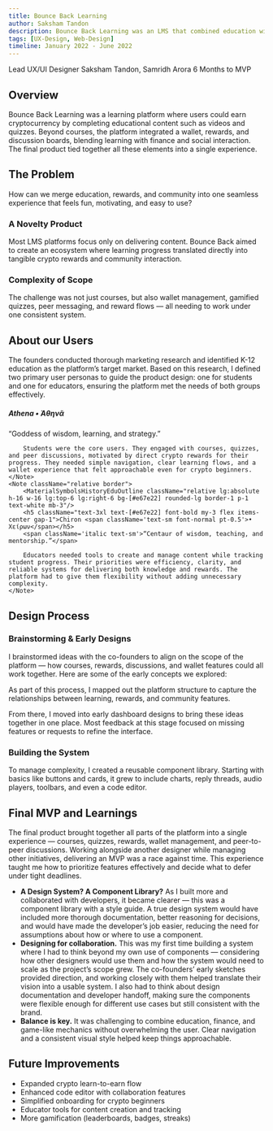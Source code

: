 ```yaml
---
title: Bounce Back Learning
author: Saksham Tandon
description: Bounce Back Learning was an LMS that combined education with crypto incentives, peer discussion, and a wallet dashboard.
tags: [UX-Design, Web-Design]
timeline: January 2022 - June 2022
---
```


<CardGrid>
    <Note title="My Roles">
        Lead UX/UI Designer
    </Note>
    <Note title="The Team">
        Saksham Tandon, Samridh Arora
    </Note>
    <Note title="Delivery & Outcome">
        6 Months to MVP
    </Note>
</CardGrid>

<ImageViewer imageUrl="/images/bb-learning/thumb.png" alt="Bounce Back Learning - Home" title="Home Showcase" className="aspect-[32/9]"/>

## Overview
Bounce Back Learning was a learning platform where users could earn cryptocurrency by completing educational content such as videos and quizzes. Beyond courses, the platform integrated a wallet, rewards, and discussion boards, blending learning with finance and social interaction. The final product tied together all these elements into a single experience.

## The Problem
<Note type='success'>
<span className='text-2xl'>How can we merge education, rewards, and community into one seamless experience that feels fun, motivating, and easy to use?</span>
</Note>

### A Novelty Product
Most LMS platforms focus only on delivering content. Bounce Back aimed to create an ecosystem where learning progress translated directly into tangible crypto rewards and community interaction.

### Complexity of Scope
The challenge was not just courses, but also wallet management, gamified quizzes, peer messaging, and reward flows — all needing to work under one consistent system.

## About our Users
The founders conducted thorough marketing research and identified K-12 education as the platform’s target market. Based on this research, I defined two primary user personas to guide the product design: one for students and one for educators, ensuring the platform met the needs of both groups effectively.
<CardGrid className="lg:!grid-cols-2">
    <Note className="relative border">
        <MaterialSymbolsOwlOutline className="relative lg:absolute h-16 w-16 lg:top-6 lg:right-6 bg-[#4a90e2] rounded-lg border-1 p-1 text-white mb-3"/>
        <h5 className="text-3xl text-[#4a90e2] font-bold my-3 flex items-center gap-1">Athena <span className='text-sm font-normal pt-0.5'>• Ἀθηνᾶ</span></h5>
        <span className='italic text-sm'>“Goddess of wisdom, learning, and strategy.”</span>

        Students were the core users. They engaged with courses, quizzes, and peer discussions, motivated by direct crypto rewards for their progress. They needed simple navigation, clear learning flows, and a wallet experience that felt approachable even for crypto beginners.  
    </Note>
    <Note className="relative border">
        <MaterialSymbolsHistoryEduOutline className="relative lg:absolute h-16 w-16 lg:top-6 lg:right-6 bg-[#e67e22] rounded-lg border-1 p-1 text-white mb-3"/>
        <h5 className="text-3xl text-[#e67e22] font-bold my-3 flex items-center gap-1">Chiron <span className='text-sm font-normal pt-0.5'>• Χείρων</span></h5>
        <span className='italic text-sm'>“Centaur of wisdom, teaching, and mentorship.”</span>

        Educators needed tools to create and manage content while tracking student progress. Their priorities were efficiency, clarity, and reliable systems for delivering both knowledge and rewards. The platform had to give them flexibility without adding unnecessary complexity.  
    </Note>
</CardGrid>

## Design Process

### Brainstorming & Early Designs
I brainstormed ideas with the co-founders to align on the scope of the platform — how courses, rewards, discussions, and wallet features could all work together. Here are some of the early concepts we explored:  

<CarouselView>
    <ImageViewer imageUrl="/images/bb-learning/starter-01.png" alt="Bounce Back Learning - Initial Ideas" />
    <ImageViewer imageUrl="/images/bb-learning/starter-02.png" alt="Bounce Back Learning - Initial Ideas" />
    <ImageViewer imageUrl="/images/bb-learning/starter-03.png" alt="Bounce Back Learning - Initial Ideas" />
    <ImageViewer imageUrl="/images/bb-learning/starter-04.png" alt="Bounce Back Learning - Initial Ideas" />
    <ImageViewer imageUrl="/images/bb-learning/starter-05.png" alt="Bounce Back Learning - Initial Ideas" />
</CarouselView>

As part of this process, I mapped out the platform structure to capture the relationships between learning, rewards, and community features.  

<ImageViewer imageUrl="/images/bb-learning/site-map.png" alt="Bounce Back Learning - Site Map" title="Site Map"/>  

From there, I moved into early dashboard designs to bring these ideas together in one place. Most feedback at this stage focused on missing features or requests to refine the interface.  

<ImageViewer imageUrl="/images/bb-learning/early-designs-1.png" alt="Early dashboard designs" title="Early designs"/>  


### Building the System
To manage complexity, I created a reusable component library. Starting with basics like buttons and cards, it grew to include charts, reply threads, audio players, toolbars, and even a code editor.
<ImageViewer imageUrl="/images/bb-learning/bb-design-system.png" alt="Bounce Back Learning - Design System" />

## Final MVP and Learnings
The final product brought together all parts of the platform into a single experience — courses, quizzes, rewards, wallet management, and peer-to-peer discussions. Working alongside another designer while managing other initiatives, delivering an MVP was a race against time. This experience taught me how to prioritize features effectively and decide what to defer under tight deadlines.
- **A Design System? A Component Library?** As I built more and collaborated with developers, it became clearer — this was a component library with a style guide. A true design system would have included more thorough documentation, better reasoning for decisions, and would have made the developer’s job easier, reducing the need for assumptions about how or where to use a component.
- **Designing for collaboration.** This was my first time building a system where I had to think beyond my own use of components — considering how other designers would use them and how the system would need to scale as the project’s scope grew. The co-founders’ early sketches provided direction, and working closely with them helped translate their vision into a usable system. I also had to think about design documentation and developer handoff, making sure the components were flexible enough for different use cases but still consistent with the brand.
- **Balance is key.** It was challenging to combine education, finance, and game-like mechanics without overwhelming the user. Clear navigation and a consistent visual style helped keep things approachable.
<CardGrid className="lg:!grid-cols-2 prose-img:object-top-left">
    <ImageViewer imageUrl="/images/bb-learning/Login.png" alt="Bounce Back Learning - Login" />
    <ImageViewer imageUrl="/images/bb-learning/Home.png" alt="Home" />
    <ImageViewer imageUrl="/images/bb-learning/learning-dashboard.png" alt="Bounce Back Learning - Learning Dashboard" />
    <ImageViewer imageUrl="/images/bb-learning/Learning.png" alt="Bounce Back Learning - Course Page" />
    <ImageViewer imageUrl="/images/bb-learning/Exchange.png" alt="Bounce Back Learning - Exchange" />
    <ImageViewer imageUrl="/images/bb-learning/Wallet.png" alt="Bounce Back Learning - Wallet" />
    <ImageViewer imageUrl="/images/bb-learning/Messenger.png" alt="Bounce Back Learning - Messenger" />
</CardGrid>

## Future Improvements
- Expanded crypto learn-to-earn flow  
- Enhanced code editor with collaboration features  
- Simplified onboarding for crypto beginners  
- Educator tools for content creation and tracking  
- More gamification (leaderboards, badges, streaks)  

<Separator className="mb-8"/>
